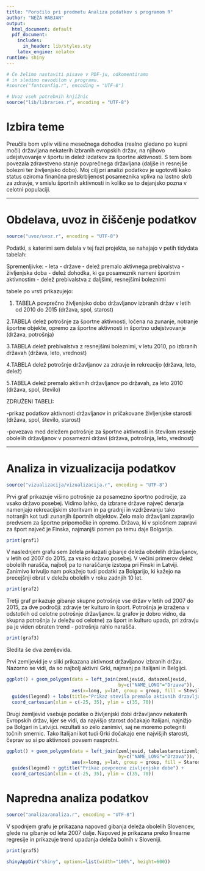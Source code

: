 ```yaml
---
title: "Poročilo pri predmetu Analiza podatkov s programom R"
author: "NEŽA HABJAN"
output:
  html_document: default
  pdf_document:
    includes:
      in_header: lib/styles.sty
    latex_engine: xelatex
runtime: shiny
---
```


```r
# Če želimo nastaviti pisave v PDF-ju, odkomentiramo
# in sledimo navodilom v programu.
#source("fontconfig.r", encoding = "UTF-8")

# Uvoz vseh potrebnih knjižnic
source("lib/libraries.r", encoding = "UTF-8")
```

# Izbira teme

Preučila bom vpliv višine mesečnega dohodka (realno gledano po kupni moči) državljana nekaterih izbranih evropskih držav, na njihovo udejstvovanje v športu in delež izdatkov za športne aktivnosti. S tem bom povezala zdravstveno stanje povprečnega državljana (daljše in resnejše bolezni ter življenjsko dobo). Moj cilj pri analizi podatkov je ugotoviti kako status oziroma finančna preskrbljenost posameznika vpliva na lastno skrb za zdravje, v smislu športnih aktivnosti in koliko se to dejanjsko pozna v celotni populaciji.

***


# Obdelava, uvoz in čiščenje podatkov

```r

source("uvoz/uvoz.r", encoding = "UTF-8")
```
Podatki, s katerimi sem delala v tej fazi projekta, se nahajajo v petih tidydata tabelah:

Spremenljivke:
- leta
- države
- delež premalo aktivnega prebivalstva
- življenjska doba
- delež dohodka, ki ga posameznik nameni športnim aktivnostim
- delež prebivalstva z daljšimi, resnejšimi boleznimi

tabele po vrsti prikazujejo:

1. TABELA
povprečno življenjsko dobo državljanov izbranih držav v letih od 2010 do 2015
(država, spol, starost)

2.TABELA
delež potrošnje za športne aktivnosti, ločena na zunanje, notranje športne objekte, opremo za športne aktivnosti in športno udejstvovanje
(država, potrošnja)

3.TABELA
delež prebivalstva z resnejšimi boleznimi, v letu 2010, po izbranih državah
(država, leto, vrednost)

4.TABELA
delež potrošnje državljanov za zdravje in rekreacijo
(država, leto, delež)

5.TABELA
delež premalo aktivnih državljanov po državah, za leto 2010
(država, spol, število)


ZDRUŽENI TABELI:

-prikaz podatkov aktivnosti državljanov in pričakovane življenjske starosti
(država, spol, število, starost)

-povezava med deležem potrošnje za športne aktivnosti in številom resneje obolelih državljanov v posamezni državi
(država, potrošnja, leto, vrednost)

***

# Analiza in vizualizacija podatkov



```r

source("vizualizacija/vizualizacija.r", encoding = "UTF-8")
```

Prvi graf prikazuje višino potrošnje za posamezno športno področje, za vsako državo posebej. Vidimo lahko, da izbrane države največ denarja namenjajo rekreacijskim storitvam in pa gradnji in vzdrževanju tako notranjih kot tudi zunanjih športnih objektov. Zelo malo državljani zapravijo predvsem za športne pripomočke in opremo. Država, ki v splošnem zapravi za šport največ je Finska, najmanjši pomen pa temu daje Bolgarija. 

```r
print(graf1)
```

V naslednjem grafu sem želela prikazati gibanje deleža obolelih državljanov, v letih od 2007 do 2015, za vsako državo posebej. V večini primerov delež obolelih narašča, najbolj pa to naraščanje izstopa pri Finski in Latviji. Zanimivo krivuljo nam pokažejo tudi podatki za Bolgarijo, ki kažejo na precejšnji obrat v deležu obolelih v roku zadnjih 10 let.

```r
print(graf2)

```

Tretji graf prikazuje gibanje skupne potrošnje vse držav v letih od 2007 do 2015, za dve področji: zdravje ter kulturo in šport. Potrošnja je izražena v odstotkih od celotne potrošnje državljanov. Iz grafov je dobro vidno, da skupna potrošnja (v deležu od celotne) za šport in kulturo upada, pri zdravju pa  je viden obraten trend - potrošnja rahlo narašča. 

```r
print(graf3)

```


Sledita še dva zemljevida. 

Prvi zemljevid je v sliki prikazana aktivnost državljanov izbranih držav. Nazorno se vidi, da so najbolj aktivni Grki, najmanj pa Italijani in Belgijci.

```r
ggplot() + geom_polygon(data = left_join(zemljevid, datazemljevid, 
                                         by=c("NAME_LONG"="Drzava")), 
                        aes(x=long, y=lat, group = group, fill = Stevilo)) + 
  guides(legend) + labs(title="Prikaz stevila premalo aktivnih drzavljanov v (%)") + 
  coord_cartesian(xlim = c(-25, 35), ylim = c(35, 70))
```

Drugi zemljevid vsebuje podatke o življenjski dobi državljanov nekaterih Evropskih držav, kjer se vidi, da najvišjo starost dočakajo Italijani, najnižjo pa Bolgari in Latvijci. rezultati so zelo zanimivi, saj ne moremo potegniti točnih smernic. Tako Italijani kot tudi Grki dočakajo ene najvišjih starosti, čeprav so si po aktivnosti povsem nasprotni.   


```r
ggplot() + geom_polygon(data = left_join(zemljevid, tabelastarostizemljevid, 
                                         by=c("NAME_LONG"="Drzava")), 
                        aes(x=long, y=lat, group = group, fill = Starost)) + 
  guides(legend) + ggtitle("Prikaz povprecne zivljenjske dobe") +
  coord_cartesian(xlim = c(-25, 35), ylim = c(35, 70))
```


# Napredna analiza podatkov

```r

source("analiza/analiza.r", encoding = "UTF-8")
```

V spodnjem grafu je prikazana napoved gibanja deleža obolelih Slovencev, glede na gibanje od leta 2007 dalje. Napoved je prikazana preko linearne regresije in prikazuje trend upadanja deleža bolnih v Sloveniji.   

```r
print(graf5)

```

```r

shinyAppDir("shiny", options=list(width="100%", height=600))
```
 
 









